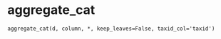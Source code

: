 # aggregate_cat { #pylifemap.aggregate_cat }

`aggregate_cat(d, column, *, keep_leaves=False, taxid_col='taxid')`

